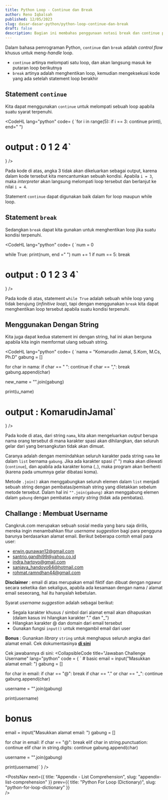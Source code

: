 ```yaml
---
title: Python Loop - Continue dan Break
author: Reno Iqbalsah
published: 12/05/2023
slug: dasar-dasar-python/python-loop-continue-dan-break
draft: false
description: Bagian ini membahas penggunaan notasi break dan continue pada loop dalam bahasa pemrograman Python.
---
```


Dalam bahasa pemrograman Python, `continue` dan `break` adalah _control flow_ khusus untuk meng-_handle_ loop.
- `continue` artinya melompati satu loop, dan akan langsung masuk ke putaran loop berikutnya
- `break` artinya adalah menghentikan loop, kemudian mengeksekusi kode yang ada setelah statement loop berakhir

## Statement `continue`

Kita dapat menggunakan `continue` untuk melompati sebuah loop apabila suatu syarat terpenuhi.

<CodeHL
lang="python"
code= {
`for i in range(5):
    if i == 3:
        continue
    print(i, end=" ")

# output : 0 1 2 4`
}
/>

Pada kode di atas, angka 3 tidak akan dikeluarkan sebagai output, karena dalam kode tersebut kita mencantumkan sebuah kondisi.
Apabila `i = 3`, maka _interpreter_ akan langsung melompati loop tersebut dan berlanjut ke nilai `i = 4`.

Statement `continue` dapat digunakan baik dalam for loop maupun while loop.

## Statement `break`

Sedangkan `break` dapat kita gunakan untuk menghentikan loop jika suatu kondisi terpenuhi.

<CodeHL
lang="python"
code= {
`num = 0

while True:
    print(num, end =" ")
    num += 1
    if num == 5:
        break

# output : 0 1 2 3 4`
}
/>

Pada kode di atas, statement `while True` adalah sebuah while loop yang tidak berujung (_infinitive loop_), tapi dengan menggunakan `break` kita dapat menghentikan
loop tersebut apabila suatu kondisi terpenuhi.

## Menggunakan Dengan String

Kita juga dapat kedua statement ini dengan string, hal ini akan berguna apabila kita ingin memformat ulang sebuah string.

<CodeHL
lang="python"
code= {
`nama = "Komarudin Jamal, S.Kom, M.Cs, Ph.D"
gabung = []

for char in nama:
    if char == " ":
        continue
    if char == ",":
        break
    gabung.append(char)

new_name = "".join(gabung)

print(u_name)
# output : KomarudinJamal`
}
/>

Pada kode di atas, dari string `nama`, kita akan mengeluarkan _output_ berupa nama orang tersebut di mana karakter spasi akan dihilangkan, dan seluruh gelar dari yang
bersangkutan tidak akan dimuat. 

Caranya adalah dengan memindahkan seluruh karakter pada string `nama` ke dalam `list` bernama `gabung`. Jika ada karakter spasi (" ") maka akan dilewati (`continue`), 
dan apabila ada karakter koma (`,`), maka program akan berhenti (karena pada umumnya gelar dibatasi koma). 

Metode `.join()` akan menggabungkan seluruh elemen dalam `list` menjadi sebuah string dengan pembatas/pemisah string yang diletakkan sebelum metode tersebut. Dalam hal ini 
`"".join(gabung)` akan menggabung elemen dalam `gabung` dengan pembatas _empty string_ (tidak ada pembatas).

## Challange : Membuat Username

Cangkruk.com merupakan sebuah sosial media yang baru saja dirilis, mereka ingin menambahkan fitur _username suggestion_ bagi para pengguna barunya berdasarkan alamat email.
Berikut beberapa contoh email para user:
- erwin.gunawan12@gmail.com
- santrio.gandhi99@yahoo.co.id
- indra.hartoyo@gmail.com
- sanjaya_handoyo64@hotmail.com
- rohmat.ramndhan44@gmail.com

**Disclaimer** : email di atas merupakan email fiktif dan dibuat dengan ngawur secara seketika dan sekaligus, apabila ada kesamaan dengan nama / alamat email seseorang, hal itu hanyalah kebetulan.

Syarat _username suggestion_ adalah sebagai berikut:
- Segala karakter khusus / simbol dari alamat email akan dihapuskan (dalam kasus ini hilangkan karakter "." dan "_")
- Hilangkan karakter @ dan domain dari email tersebut
- Gunakan fungsi `input()` untuk mengambil email dari user


**Bonus** : Gunankan _library_ `string` untuk menghapus seluruh angka dari alamat email. Cek dokumentasinya [**di sini**](https://docs.python.org/3/library/string.html)

Cek jawabannya di sini:
<CollapsibleCode
title="Jawaban Challenge Username"
lang="python"
code = {
` # basic
email = input("Masukkan alamat email: ")
gabung = []

for char in email:
    if char == "@":
        break
    if char == "." or char == "_":
        continue
    gabung.append(char)

username = "".join(gabung)

print(username)

# bonus

email = input("Masukkan alamat email: ")
gabung = []

for char in email:
    if char == "@":
        break
    elif char in string.punctuation:
        continue
    elif char in string.digits:
        continue
    gabung.append(char)

username = "".join(gabung)

print(username)`
}
/>

<PostsNav
  next={{
    title: "Appendix - List Comprehension",
    slug: "appendix-list-comprehension"
  }}
  prev={{
    title: "Python For Loop (Dictionary)",
    slug: "python-for-loop-dictionary"
  }}  
/>